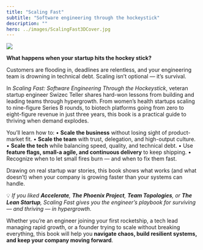 ```yaml
---
title: "Scaling Fast"
subtitle: "Software engineering through the hockeystick"
description: ""
hero: ../images/ScalingFast3DCover.jpg
---
```


![](../images/ScalingFast3DCover.jpg)

**What happens when your startup hits the hockey stick?**

Customers are flooding in, deadlines are relentless, and your engineering team is drowning in technical debt. Scaling isn’t optional — it’s survival.

In *Scaling Fast: Software Engineering Through the Hockeystick*, veteran startup engineer Swizec Teller shares hard-won lessons from building and leading teams through hypergrowth. From women’s health startups scaling to nine-figure Series B rounds, to biotech platforms going from zero to eight-figure revenue in just three years, this book is a practical guide to thriving when demand explodes.

You’ll learn how to:
	•	**Scale the business** without losing sight of product-market fit.
	•	**Scale the team** with trust, delegation, and high-output culture.
	•	**Scale the tech** while balancing speed, quality, and technical debt.
	•	Use **feature flags, small-a agile, and continuous delivery** to keep shipping.
	•	Recognize when to let small fires burn — and when to fix them fast.

Drawing on real startup war stories, this book shows what works (and what doesn’t) when your company is growing faster than your systems can handle.

💡 *If you liked **Accelerate**, **The Phoenix Project**, **Team Topologies**, or **The Lean Startup**, Scaling Fast gives you the engineer’s playbook for surviving — and thriving — in hypergrowth.*

Whether you’re an engineer joining your first rocketship, a tech lead managing rapid growth, or a founder trying to scale without breaking everything, this book will help you **navigate chaos, build resilient systems, and keep your company moving forward**.
